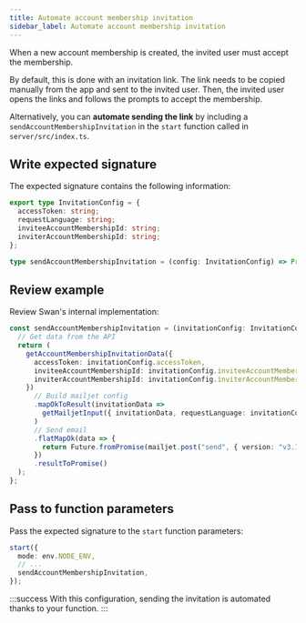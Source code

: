 ```yaml
---
title: Automate account membership invitation
sidebar_label: Automate account membership invitation
---
```


When a new account membership is created, the invited user must accept the membership.

By default, this is done with an invitation link.
The link needs to be copied manually from the app and sent to the invited user.
Then, the invited user opens the links and follows the prompts to accept the membership.

Alternatively, you can **automate sending the link** by including a `sendAccountMembershipInvitation` in the `start` function called in `server/src/index.ts`.

## Write expected signature

The expected signature contains the following information:

```ts
export type InvitationConfig = {
  accessToken: string;
  requestLanguage: string;
  inviteeAccountMembershipId: string;
  inviterAccountMembershipId: string;
};

type sendAccountMembershipInvitation = (config: InvitationConfig) => Promise<unknown>;
```

## Review example

Review Swan's internal implementation:

```ts title="index.ts"
const sendAccountMembershipInvitation = (invitationConfig: InvitationConfig) => {
  // Get data from the API
  return (
    getAccountMembershipInvitationData({
      accessToken: invitationConfig.accessToken,
      inviteeAccountMembershipId: invitationConfig.inviteeAccountMembershipId,
      inviterAccountMembershipId: invitationConfig.inviterAccountMembershipId,
    })
      // Build mailjet config
      .mapOkToResult(invitationData =>
        getMailjetInput({ invitationData, requestLanguage: invitationConfig.requestLanguage }),
      )
      // Send email
      .flatMapOk(data => {
        return Future.fromPromise(mailjet.post("send", { version: "v3.1" }).request(data));
      })
      .resultToPromise()
  );
};
```

## Pass to function parameters

Pass the expected signature to the `start` function parameters:

```ts title="index.ts"
start({
  mode: env.NODE_ENV,
  // ...
  sendAccountMembershipInvitation,
});
```

:::success
With this configuration, sending the invitation is automated thanks to your function.
:::
